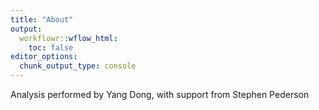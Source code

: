 ```yaml
---
title: "About"
output:
  workflowr::wflow_html:
    toc: false
editor_options:
  chunk_output_type: console
---
```


Analysis performed by Yang Dong, with support from Stephen Pederson
